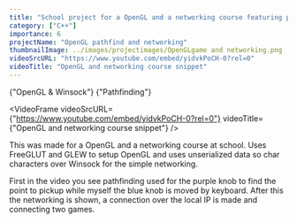 ```yaml
---
title: "School project for a OpenGL and a networking course featuring pathfinding and local socket networking"
category: ["C++"]
importance: 6
projectName: "OpenGL pathfind and networking"
thumbnailImage: ../images/projectimages/OpenGLgame and networking.png
videoSrcURL: "https://www.youtube.com/embed/yidvkPoCH-0?rel=0"
videoTitle: "OpenGL and networking course snippet"
---
```


<AsciiText bClassStyling={true}>{"OpenGL & Winsock"}</AsciiText>
<AsciiText bClassStyling={true}>{"Pathfinding"}</AsciiText>

<VideoFrame 
videoSrcURL={"https://www.youtube.com/embed/yidvkPoCH-0?rel=0"}
videoTitle={"OpenGL and networking course snippet"}
/>

This was made for a OpenGL and a networking course at school. 
Uses FreeGLUT and GLEW to setup OpenGL and uses unserialized data so char characters over Winsock for the simple networking.

First in the video you see pathfinding used for the purple knob to find the point to pickup while myself the blue knob is moved by keyboard.
After this the networking is shown, a connection over the local IP is made and connecting two games.

